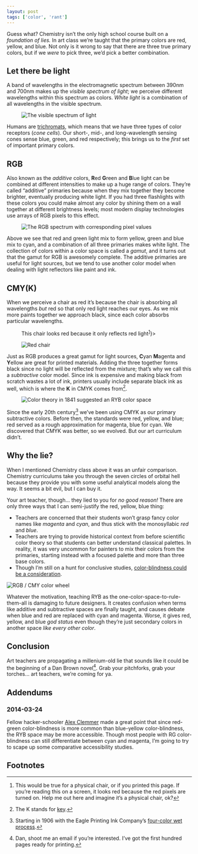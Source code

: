 ```yaml
---
layout: post
tags: ['color', 'rant']
---
```



Guess what? Chemistry isn’t the only high school course built on a _foundation of lies._ In art class we’re taught that the primary colors are red, yellow, and blue. Not only is it wrong to say that there are three true primary colors, but if we _were_ to pick three, we’d pick a better combination.

## Let there be light

A band of wavelengths in the electromagnetic spectrum between 390nm and 700nm makes up the _visible spectrum of light_; we perceive different wavelengths within this spectrum as colors. _White light_ is a combination of all wavelengths in the visible spectrum.

<Figure caption="The visible spectrum of light">

![The visible spectrum of light](../../../../../content/images/blog/visible-spectrum-xoptim.svg)

</Figure>

Humans are [trichromats](http://en.wikipedia.org/wiki/Trichromacy), which means that we have three types of color receptors (_cone cells_). Our short-, mid-, and long-wavelength sensing cones sense blue, green, and red respectively; this brings us to the _first_ set of important primary colors.

## RGB

Also known as the _additive_ colors, **R**ed **G**reen and **B**lue light can be combined at different intensities to make up a huge range of colors. They’re called “additive” primaries because when they mix together they become brighter, eventually producing white light. If you had three flashlights with these colors you could make almost any color by shining them on a wall together at different brightness levels; most modern display technologies use arrays of RGB pixels to this effect.

<Figure caption="RGB stands for “Really Great Balance”!">

![The RGB spectrum with corresponding pixel values](../../../../../content/images/blog/rgb-pixel-color-wheel.svg)

</Figure>

Above we see that red and green light mix to form yellow, green and blue mix to cyan, and a combination of all three primaries makes white light. The collection of colors within a color space is called a _gamut_, and it turns out that the gamut for RGB is awesomely complete. The additive primaries are useful for light sources, but we tend to use another color model when dealing with light reflectors like paint and ink.

## CMY(K)

When we perceive a chair as red it’s because the chair is absorbing all wavelengths _but_ red so that only red light reaches our eyes. As we mix more paints together we approach black, since each color absorbs particular wavelengths.

<Figure caption={<>This chair looks red because it only reflects red light<sup id="fnref:1"><a href="#fn:1" class="footnote-ref">1</a></sup></>}>

![Red chair](../../../../../content/images/blog/red-chair.svg)

</Figure>

<span style="display:none">Stand-in footnote generator[^1]</span>

Just as RGB produces a great gamut for light sources, **C**yan **M**agenta and **Y**ellow are great for printed materials. Adding the three together forms black since no light will be reflected from the mixture; that’s why we call this a _subtractive_ color model. Since ink is expensive and making black from scratch wastes a lot of ink, printers usually include separate black ink as well, which is where the **K** in CMYK comes from[^2].

<Figure caption="Old school: color theory in 1841 suggested the RYB color space">

![Color theory in 1841 suggested an RYB color space](../../../../../content/images/blog/1841-chromatography.png)

</Figure>

Since the early 20th century[^3] we’ve been using CMYK as our primary subtractive colors. Before then, the standards were red, yellow, and blue; red served as a rough approximation for magenta, blue for cyan. We discovered that CMYK was better, so we evolved. But our art curriculum didn’t.

## Why the lie?

When I mentioned Chemistry class above it was an unfair comparison. Chemistry curriculums take you through the seven circles of orbital hell because they provide you with some useful analytical models along the way. It seems a bit evil, but I can buy it.

Your art teacher, though… they lied to you for _no good reason!_ There are only three ways that I can semi-justify the red, yellow, blue thing:

-   Teachers are concerned that their students won’t grasp fancy color names like _magenta_ and _cyan_, and thus stick with the monosyllabic _red_ and _blue_.
-   Teachers are trying to provide historical context from before scientific color theory so that students can better understand classical palettes. In reality, it was very uncommon for painters to mix their colors from the primaries, starting instead with a focused palette and more than three base colors.
-   Though I’m still on a hunt for conclusive studies, [color-blindness could be a consideration](#2014-03-24).

![RGB / CMY color wheel](../../../../../content/images/blog/named-color-wheel.svg)

Whatever the motivation, teaching RYB as the one-color-space-to-rule-them-all is damaging to future designers. It creates confusion when terms like additive and subtractive spaces are finally taught, and causes debate when blue and red are replaced with cyan and magenta. Worse, it gives red, yellow, and blue _god status_ even though they’re just secondary colors in another space _like every other color_.

## Conclusion

Art teachers are propagating a millenium-old lie that sounds like it could be the beginning of a Dan Brown novel[^4]. Grab your pitchforks, grab your torches… art teachers, we’re coming for ya.

## Addendums

### 2014-03-24

Fellow hacker-schooler [Alex Clemmer](http://www.nullspace.io/) made a great point that since red-green color-blindness is more common than blue-yellow color-blindness, the RYB space may be more accessible. Though most people with RG color-blindness can still differentiate between cyan and magenta, I’m going to try to scape up some comparative accessibility studies.

## Footnotes

[^1]: This would be true for a physical chair, or if you printed this page. If you’re reading this on a screen, it looks red because the red pixels are turned on. Help me out here and imagine it’s a physical chair, ok?
[^2]: The K stands for [key](https://en.wikipedia.org/wiki/Key_plate).
[^3]: Starting in 1906 with the Eagle Printing Ink Company’s [four-color wet process](http://www.sunchemical.com/about/history/).
[^4]: Dan, shoot me an email if you’re interested. I’ve got the first hundred pages ready for printing.
